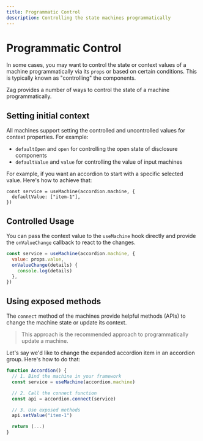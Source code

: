 ```yaml
---
title: Programmatic Control
description: Controlling the state machines programmatically
---
```


# Programmatic Control

In some cases, you may want to control the state or context values of a machine
programmatically via its `props` or based on certain conditions. This is
typically known as "controlling" the components.

Zag provides a number of ways to control the state of a machine
programmatically.

## Setting initial context

All machines support setting the controlled and uncontrolled values for context
properties. For example:

- `defaultOpen` and `open` for controlling the open state of disclosure
  components
- `defaultValue` and `value` for controlling the value of input machines

For example, if you want an accordion to start with a specific selected value.
Here's how to achieve that:

```tsx
const service = useMachine(accordion.machine, {
  defaultValue: ["item-1"],
})
```

## Controlled Usage

You can pass the context value to the `useMachine` hook directly and provide the
`onValueChange` callback to react to the changes.

```jsx
const service = useMachine(accordion.machine, {
  value: props.value,
  onValueChange(details) {
    console.log(details)
  },
})
```

## Using exposed methods

The `connect` method of the machines provide helpful methods (APIs) to change
the machine state or update its context.

> This approach is the recommended approach to programmatically update a
> machine.

Let's say we'd like to change the expanded accordion item in an accordion group.
Here's how to do that:

```jsx
function Accordion() {
  // 1. Bind the machine in your framework
  const service = useMachine(accordion.machine)

  // 2. Call the connect function
  const api = accordion.connect(service)

  // 3. Use exposed methods
  api.setValue("item-1")

  return (...)
}
```

